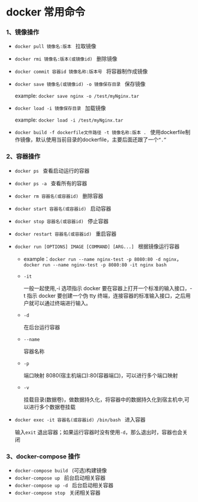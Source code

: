 # docker 常用命令

### 1、镜像操作

- `docker pull 镜像名:版本 ` 拉取镜像
- `docker rmi 镜像名:版本(或镜像id) ` 删除镜像
- `docker commit 容器id 镜像名称:版本号 ` 将容器制作成镜像
- `docker save 镜像名(或镜像id) -o 镜像保存目录 ` 保存镜像

  example: `docker save nginx -o /test/myNginx.tar`

- `docker load -i 镜像保存目录 ` 加载镜像

  example: `docker load -i /test/myNginx.tar`

- `docker build -f dockerfile文件路径 -t 镜像名称:版本 . ` 使用dockerfile制作镜像，默认使用当前目录的dockerfile，主要后面还跟了一个`“.”`

### 2、容器操作

- `docker ps ` 查看启动运行的容器
- `docker ps -a ` 查看所有的容器
- `docker rm 容器名(或容器id) ` 删除容器
- `docker start 容器名(或容器id) ` 启动容器
- `docker stop 容器名(或容器id) ` 停止容器
- `docker restart 容器名(或容器id) ` 重启容器
- `docker run [OPTIONS] IMAGE [COMMAND] [ARG...] ` 根据镜像运行容器

  - example：`docker run --name nginx-test -p 8080:80 -d nginx`，`docker run --name nginx-test -p 8080:80 -it nginx bash`
  - `-it`

    一般一起使用,-i 选项指示 docker 要在容器上打开一个标准的输入接口，-t 指示 docker 要创建一个伪 tty 终端，连接容器的标准输入接口，之后用户就可以通过终端进行输入。

  - `-d`

    在后台运行容器

  - `--name`

    容器名称

  - `-p`

    端口映射 8080(宿主机端口):80(容器端口)，可以进行多个端口映射

  - `-v`

    挂载目录(数据卷)，做数据持久化，将容器中的数据持久化到宿主机中,可以进行多个数据卷挂载

- `docker exec -it 容器名(或容器id) /bin/bash ` 进入容器

  输入`exit` 退出容器；如果运行容器时没有使用`-d`，那么退出时，容器也会关闭

### 3、docker-compose 操作

- `docker-compose build ` (可选)构建镜像
- `docker-compose up ` 前台启动相关容器
- `docker-compose up -d ` 后台启动相关容器
- `docker-compose stop ` 关闭相关容器
